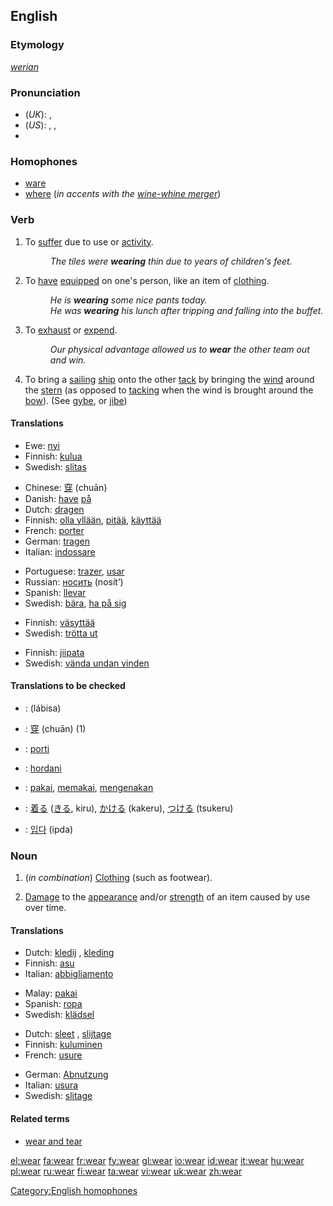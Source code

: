 {{wikipedia|dab=wear (disambiguation)|wear}}
==English==

===Etymology===
{{OE.}} ''[[werian]]''

===Pronunciation===
*(''UK''): {{IPA|/wɛə/}}, {{SAMPA|/wE@/}}
*(''US''): {{AHD|wĕr}}, {{IPA|/wɛr/}}, {{SAMPA|/wEr/}}
*{{audio|en-us-wear.ogg|Audio (US)}}
{{rhymes|ɛə(r)}}

===Homophones===
*[[ware]]
*[[where]] (''in accents with the [[wine-whine merger]]'')

===Verb===
{{en-verb|wears|wearing|wore|worn}}

# {{intransitive}} To [[suffer]] due to use or [[activity]].
#: ''The tiles were '''wearing''' thin due to years of children's feet.''
# {{transitive}} To [[have]] [[equipped]] on one's person, like an item of [[clothing]].
#: ''He is '''wearing''' some nice pants today.''
#: ''He was '''wearing''' his lunch after tripping and falling into the buffet.''
# {{transitive}} To [[exhaust]] or [[expend]].
#: ''Our physical advantage allowed us to '''wear''' the other team out and win.''
# {{transitive}} {{nautical}} To bring a [[sailing]] [[ship]] onto the other [[tack]] by bringing the [[wind]] around the [[stern]] (as opposed to [[tacking]] when the wind is brought around the [[bow]]). (See [[gybe]], or [[jibe]])

====Translations====
{{trans-top|to suffer due to use}}
*Ewe: [[nyi]]
*Finnish: [[kulua]]
*Swedish: [[slitas]]
{{trans-bottom}}

{{trans-top|to have on (clothes)}}
*Chinese: [[穿]] (chuān)
*Danish: [[have]] [[på]]
*Dutch: [[dragen]]
*Finnish: [[olla yllään]], [[pitää]], [[käyttää]]
*French: [[porter]]
*German: [[tragen]]
*Italian: [[indossare]]
{{trans-mid}}
*Portuguese: [[trazer]], [[usar]]
*Russian: [[носить]] (nosít’)
*Spanish: [[llevar]]
*Swedish: [[bära]], [[ha på sig]]
{{trans-bottom}}

{{trans-top|to exhaust physically}}
*Finnish: [[väsyttää]]
*Swedish: [[trötta ut]]
{{trans-bottom}}

{{trans-top|to bring to other tack}}
*Finnish: [[jiipata]]
*Swedish: [[vända undan vinden]]
{{trans-bottom}}

====Translations to be checked====
{{checktrans}}
*{{ttbc|Arabic}}: {{ARchar|[[لبس]]}} (lábisa)
*{{ttbc|Chinese}}: [[穿]] (chuān) (1)
*{{ttbc|Esperanto}}: [[porti]]
*{{ttbc|Hungarian}}: [[hordani]]
*{{ttbc|Indonesian}}: [[pakai]], [[pakai|memakai]], [[kena|mengenakan]]
*{{ttbc|Japanese}}: [[着る]] ([[きる]], kiru), [[かける]] (kakeru), [[つける]] (tsukeru)
*{{ttbc|Korean}}: [[입다]] (ipda)

===Noun===
{{wikipedia|Wear|Wear (damage)}}
{{en-noun|-}}

# {{uncountable}} (''in combination'') [[clothing|Clothing]] (such as footwear).
# {{uncountable}} [[damage|Damage]] to the [[appearance]] and/or [[strength]] of an item caused by use over time.

====Translations====

{{trans-top|Clothing}}
*Dutch: [[kledij]] {{f}}, [[kleding]] {{f}}
*Finnish: [[asu]]
*Italian: [[abbigliamento]] {{m}}
{{trans-mid}}
*Malay: [[pakai]]
*Spanish: [[ropa]] {{f}}
*Swedish: [[klädsel]] {{c}}
{{trans-bottom}}

{{trans-top|Damage}}
*Dutch: [[sleet]] {{m}}, [[slijtage]] {{f}}
*Finnish: [[kuluminen]]
*French: [[usure]] {{f}}
{{trans-mid}}
*German: [[Abnutzung]] {{f}}
*Italian: [[usura]] {{f}}
*Swedish: [[slitage]] {{n}}
{{trans-bottom}}

====Related terms====
*[[wear and tear]]

[[Category:English homophones]]

[[el:wear]]
[[fa:wear]]
[[fr:wear]]
[[fy:wear]]
[[gl:wear]]
[[io:wear]]
[[id:wear]]
[[it:wear]]
[[hu:wear]]
[[pl:wear]]
[[ru:wear]]
[[fi:wear]]
[[ta:wear]]
[[vi:wear]]
[[uk:wear]]
[[zh:wear]]